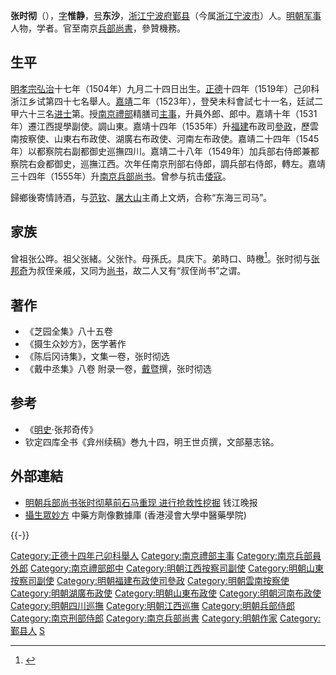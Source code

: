 {{明清人物信息框
| 姓名 = 張時徹
| 原名 =
| 圖片名稱=  
| 圖片大小 = 200px
| 圖片說明 = 
| 最高職務 = 資德大夫南京兵部尚書參贊機務
| 國家 = 大明
| 爵位 =
| 籍貫 = [[浙江承宣佈政使司|浙江承宣佈政使司]][[鄞县|鄞县]]
| 族裔 = 漢族
| 旗籍 = 
| 字號 = 字維靜，號東沙
| 諡號 = 
| 出生日期 = [[弘治_(明)|弘治]]十三年（1500年）九月二十四日
| 出生地點 = [[浙江承宣佈政使司|浙江]][[鄞縣|鄞縣]]
| 逝世日期 = [[萬曆|萬曆]]五年（1577年）
| 逝世地點 = [[浙江承宣佈政使司|浙江]][[鄞縣|鄞縣]]
| 墓葬 = 鄞縣古林张江岸村（已毁）
| 配偶 =娶陳氏
| 親屬 =（侄）[[張邦奇|張邦奇]]
| 出身 = 
*正德十四年己卯科舉人
*嘉靖二年癸未科進士出身
| 經歷 = 
| 著作 =
}}

'''张时彻'''（{{bd|1500年||1577年|catIdx=Z张}}），[[表字|字]]'''惟静'''，[[号|号]]'''东沙'''，[[浙江|浙江]][[宁波府|宁波府]][[鄞县|鄞县]]（今属[[浙江|浙江]][[宁波市|宁波市]]）人。[[明朝|明朝]][[军事|军事]]人物，学者。官至南京[[兵部尚書|兵部尚書]]，參贊機務。

==生平==
[[明孝宗|明孝宗]][[弘治_(明朝)|弘治]]十七年（1504年）九月二十四日出生。[[正德_(明)|正德]]十四年（1519年）己卯科浙江乡试第四十七名舉人。[[嘉靖|嘉靖]]二年（1523年），登癸未科會試七十一名，廷試二甲六十三名[[进士|进士]]第。授[[南京|南京]][[禮部|禮部]]精膳司[[主事|主事]]，升員外郎、郎中。嘉靖十年（1531年）遷江西提學副使。調山東。嘉靖十四年（1535年）升[[福建|福建]]布政司[[參政|參政]]，歷雲南按察使、山東右布政使、湖廣右布政使、河南左布政使。嘉靖二十四年（1545年）以都察院右副都御史巡撫四川。嘉靖二十八年（1549年）加兵部右侍郎兼都察院右僉都御史，巡撫江西。次年任南京刑部右侍郎，調兵部右侍郎，轉左。嘉靖三十四年（1555年）升[[南京|南京]][[兵部尚书|兵部尚书]]。曾参与抗击[[倭寇|倭寇]]。

歸鄉後寄情詩酒，与[[范钦|范钦]]、[[屠大山|屠大山]]主甬上文炳，合称“东海三司马”。

==家族==
曾祖张公晔。祖父张緒。父张忭。母孫氏。具庆下。弟時口、時檄<ref>{{Cite book|title=天一阁藏明代科举录选刊 登科录 点校本|last=龚延明主编|first=|publisher=宁波出版社|year=2016|isbn=978-7-5526-2320-8|location=宁波|pages=|quote=《天一閣藏明代科舉錄選刊.登科錄》之《嘉靖二年癸未科進士登科録》}}</ref>。张时彻与[[张邦奇|张邦奇]]为叔侄亲戚，又同为[[尚书|尚书]]，故二人又有“叔侄尚书”之谓。

==著作==
*《芝园全集》八十五卷
*《摄生众妙方》，医学著作
*《陈后冈诗集》，文集一卷，张时彻选
*《戴中丞集》八卷 附录一卷，[[戴暨|戴暨]]撰，张时彻选

==参考==
{{reflist}}
*《[[明史|明史]]·张邦奇传》
*钦定四库全书《弇州续稿》巻九十四，明王世贞撰，文部墓志铭。

==外部連結==
*[http://js.ifeng.com/humanity/his/detail_2014_11/19/3173950_0.shtml 明朝兵部尚书张时彻墓前石马重现 进行抢救性挖掘] {{Wayback|url=http://js.ifeng.com/humanity/his/detail_2014_11/19/3173950_0.shtml |date=20190802212931 }} 钱江晚报
* [https://sys02.lib.hkbu.edu.hk/cmfid/index.asp?query=all%2Ccontains%2C%E6%94%9D%E7%94%9F%E7%9C%BE%E5%A6%99%E6%96%B9&facet=type_&lang=cht    攝生眾妙方] {{Wayback|url=https://sys02.lib.hkbu.edu.hk/cmfid/index.asp?query=all%2Ccontains%2C%E6%94%9D%E7%94%9F%E7%9C%BE%E5%A6%99%E6%96%B9&facet=type_&lang=cht |date=20210624204248 }} 中藥方劑像數據庫  (香港浸會大學中醫藥學院) {{zh}}{{en}} 


{{-}}
{{東海三司馬}}
{{嘉靖二年癸未科殿試金榜}}

{{DEFAULTSORT:Zhang張}}
[[Category:正德十四年己卯科舉人|Category:正德十四年己卯科舉人]]
[[Category:南京禮部主事|Category:南京禮部主事]]
[[Category:南京兵部員外郎|Category:南京兵部員外郎]]
[[Category:南京禮部郎中|Category:南京禮部郎中]]
[[Category:明朝江西按察司副使|Category:明朝江西按察司副使]]
[[Category:明朝山東按察司副使|Category:明朝山東按察司副使]]
[[Category:明朝福建布政使司參政|Category:明朝福建布政使司參政]]
[[Category:明朝雲南按察使|Category:明朝雲南按察使]]
[[Category:明朝湖廣布政使|Category:明朝湖廣布政使]]
[[Category:明朝山東布政使|Category:明朝山東布政使]]
[[Category:明朝河南布政使|Category:明朝河南布政使]]
[[Category:明朝四川巡撫|Category:明朝四川巡撫]]
[[Category:明朝江西巡撫|Category:明朝江西巡撫]]
[[Category:明朝兵部侍郎|Category:明朝兵部侍郎]]
[[Category:南京刑部侍郎|Category:南京刑部侍郎]]
[[Category:南京兵部尚書|Category:南京兵部尚書]]
[[Category:明朝作家|Category:明朝作家]]
[[Category:鄞县人|Category:鄞县人]]
[[Category:槎湖张氏|S]]